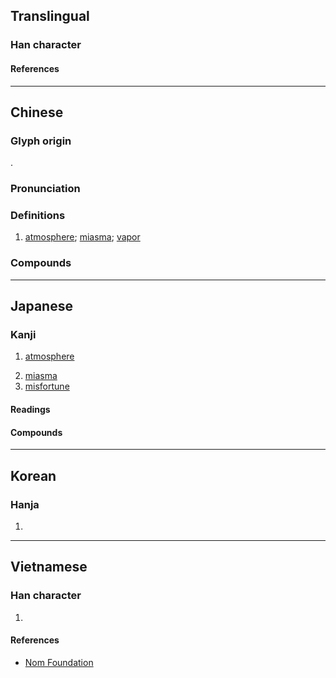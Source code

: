 {{character info}}
==Translingual==

===Han character===
{{Han char|rn=84|rad=气|as=04|sn=8|four=80217|canj=ONCSH|ids=⿹气分}}

====References====
{{Han ref|kx=0599.050|dkj=17048|dj=0990.180|hdz=32010.130|uh=6C1B}}

----

==Chinese==
{{zh-forms}}

===Glyph origin===
{{Han etym}}
{{Han compound|气|分|ls=psc|c1=s|c2=p}}.

===Pronunciation===
{{zh-pron
|m=fēn
|c=fan1
|h=pfs=
|md=hŭng
|mn=hun
|mn-t=hung1
|w=
|mc=y
|oc=y
|cat=n
}}

===Definitions===
{{zh-hanzi}}

# {{zh-o}} [[atmosphere]]; [[miasma]]; [[vapor]]

===Compounds===
{{zh-der|氛圍|俗氛|妖氛|氛祲|氛氳|氣氛|氛厲|海氛|氛昏|氛邪|靈氛|翠氛}}

----

==Japanese==

===Kanji===
{{ja-kanji|grade=|rs=气04}}

# [[atmosphere]]
#: {{syn|ja|雰}}
# [[miasma]]
# [[misfortune]]

====Readings====
{{ja-readings
|goon=ぶん<ぶん
|kanon=ふん<ふん
|kun=き-, わざわ-い<わざは-ひ
}}

====Compounds====
{{col2-u|ja
|{{ja-r|氛%埃|ふん%あい}}
|{{ja-r|氛%囲%気|ふん%い%き}} ({{ja-r|雰%囲%気|ふん%い%き|rom=-}})
|{{ja-r|氛%氳|ふん%うん}}
|{{ja-r|氛%翳|ふん%えい}}
|{{ja-r|氛%気|ふん%き}}
|{{ja-r|氛%垢|ふん%こう}}
|{{ja-r|氛%祥|ふん%しょう}}
|{{ja-r|氛%祲|ふん%しん}}
|{{ja-r|氛%霧|ふん%む}}
|{{ja-r|埃%氛|あい%ふん}}
|{{ja-r|郁%氛|いく%ふん}}
|{{ja-r|瘴%氛|しょう%ふん}}
|{{ja-r|祥%氛|しょう%ふん}}
|{{ja-r|塵%氛|じん%ふん}}
|{{ja-r|賊%氛|ぞく%ふん}}
|{{ja-r|瞑%氛|めい%ふん}}
|{{ja-r|妖%氛|よう%ふん}}
|{{ja-r|霊%氛|れい%ふん}}
}}

----

==Korean==

===Hanja===
{{ko-hanja|분}}

# {{rfdef|ko|sort=气04}}

----

==Vietnamese==

===Han character===
{{vi-readings|rs=气04|reading=phân}}

# {{rfdef|vi|sort=气04}}

====References====
* [http://nomfoundation.org/common/nom_details.php?codepoint=6c1b Nom Foundation]